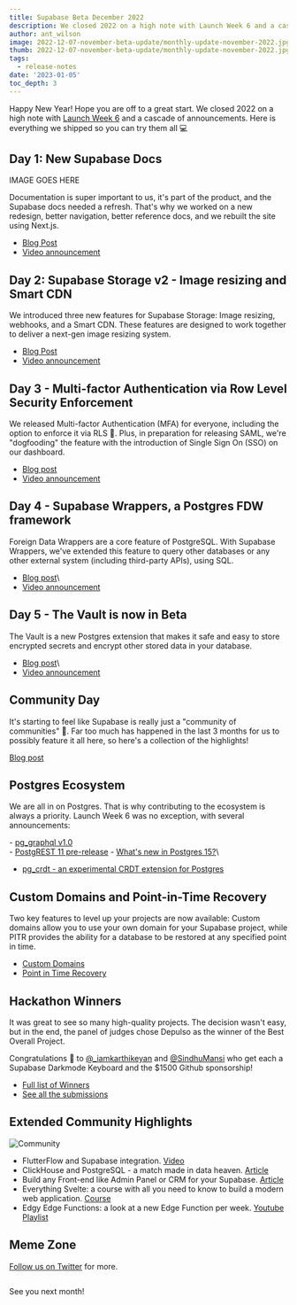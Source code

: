 ```yaml
---
title: Supabase Beta December 2022
description: We closed 2022 on a high note with Launch Week 6 and a cascade of announcements. Here is everything we shipped so you can try them all 💻
author: ant_wilson
image: 2022-12-07-november-beta-update/monthly-update-november-2022.jpg
thumb: 2022-12-07-november-beta-update/monthly-update-november-2022.jpg
tags:
  - release-notes
date: '2023-01-05'
toc_depth: 3
---
```


Happy New Year! Hope you are off to a great start. We closed 2022 on a high note with [Launch Week 6](https://supabase.com/launch-week) and a cascade of announcements. Here is everything we shipped so you can try them all 💻

## Day 1: New Supabase Docs

IMAGE GOES HERE

Documentation is super important to us, it's part of the product, and the Supabase docs needed a refresh. That's why we worked on a new redesign, better navigation, better reference docs, and we rebuilt the site using Next.js.

- [Blog Post](https://supabase.com/blog/new-supabase-docs-built-with-nextjs)
- [Video announcement](https://www.youtube.com/watch?v=Q1Amk6iDlF8)

## Day 2: Supabase Storage v2 - Image resizing and Smart CDN

We introduced three new features for Supabase Storage: Image resizing, webhooks, and a Smart CDN. These features are designed to work together to deliver a next-gen image resizing system.

- [Blog Post](https://supabase.com/blog/storage-image-resizing-smart-cdn)
- [Video announcement](https://www.youtube.com/watch?v=NpEl20iuOtg)

## Day 3 - Multi-factor Authentication via Row Level Security Enforcement

We released Multi-factor Authentication (MFA) for everyone, including the option to enforce it via RLS 🔐. Plus, in preparation for releasing SAML, we're "dogfooding" the feature with the introduction of Single Sign On (SSO) on our dashboard.

- [Blog post](https://supabase.com/blog/mfa-auth-via-rls)
- [Video announcement](https://www.youtube.com/watch?v=He7LI2mv9v0)

## Day 4 - Supabase Wrappers, a Postgres FDW framework

Foreign Data Wrappers are a core feature of PostgreSQL. With Supabase Wrappers, we've extended this feature to query other databases or any other external system (including third-party APIs), using SQL.

- [Blog post](https://supabase.com/blog/postgres-foreign-data-wrappers-rust)\
- [Video announcement](https://www.youtube.com/watch?v=QA2qC5F-4OU)

## Day 5 - The Vault is now in Beta

The Vault is a new Postgres extension that makes it safe and easy to store encrypted secrets and encrypt other stored data in your database. 

- [Blog post](https://supabase.com/blog/vault-now-in-beta)\
- [Video announcement](https://www.youtube.com/watch?v=QHLPNDrdN2w)

## Community Day

It's starting to feel like Supabase is really just a "community of communities" 🤗. Far too much has happened in the last 3 months for us to possibly feature it all here, so here's a collection of the highlights!

[Blog post](https://supabase.com/blog/launch-week-6-community-day)

## Postgres Ecosystem

We are all in on Postgres. That is why contributing to the ecosystem is always a priority. Launch Week 6 was no exception, with several announcements:

- [pg_graphql v1.0](https://supabase.com/blog/pg-graphql-v1)\
- [PostgREST 11 pre-release](https://supabase.com/blog/postgrest-11-prerelease)
- [What's new in Postgres 15?](https://supabase.com/blog/new-in-postgres-15)\
- [pg_crdt - an experimental CRDT extension for Postgres](https://supabase.com/blog/postgres-crdt)

## Custom Domains and Point-in-Time Recovery

Two key features to level up your projects are now available: Custom domains allow you to use your own domain for your Supabase project, while PITR provides the ability for a database to be restored at any specified point in time.

- [Custom Domains](https://supabase.com/blog/custom-domain-names)
- [Point in Time Recovery](https://supabase.com/blog/postgres-point-in-time-recovery)

## Hackathon Winners

It was great to see so many high-quality projects. The decision wasn't easy, but in the end, the panel of judges chose Depulso as the winner of the Best Overall Project.

Congratulations 👏 to [@_iamkarthikeyan](https://twitter.com/_iamkarthikeyan) and [@SindhuMansi](https://twitter.com/SindhuMansi) who get each a Supabase Darkmode Keyboard and the $1500 Github sponsorship!

- [Full list of Winners](https://supabase.com/blog/launch-week-6-hackathon-winners)
- [See all the submissions](https://www.madewithsupabase.com/launch-week-6)


## Extended Community Highlights

![Community](/images/blog/2022-june/community.jpg)

- FlutterFlow and Supabase integration. [Video](https://www.youtube.com/watch?v=hw9Q-NjASbU)
- ClickHouse and PostgreSQL - a match made in data heaven. [Article](https://clickhouse.com/blog/migrating-data-between-clickhouse-postgres)
- Build any Front-end like Admin Panel or CRM for your Supabase. [Article](https://blog.jetadmin.io/how-to-build-any-front-end-such-as-admin-panel-or-crm-for-your-supabase-in-minutes/)
- Everything Svelte: a course with all you need to know to build a modern web application. [Course](https://www.everythingsvelte.com/)
- Edgy Edge Functions: a look at a new Edge Function per week. [Youtube Playlist](https://www.youtube.com/playlist?list=PL5S4mPUpp4OulD3olUW8Eq1IYKpUbk5Ob)

## Meme Zone

[Follow us on Twitter](https://twitter.com/supabase) for more.

![]()

See you next month!

